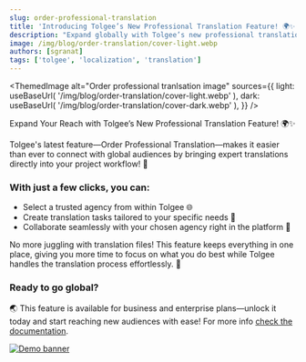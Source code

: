 ```yaml
---
slug: order-professional-translation
title: 'Introducing Tolgee’s New Professional Translation Feature! 🌍✨'
description: "Expand globally with Tolgee’s new professional translation feature—easily order, manage, and collaborate with agencies in one platform!"
image: /img/blog/order-translation/cover-light.webp
authors: [sgranat]
tags: ['tolgee', 'localization', 'translation']
---
```



<ThemedImage
  alt="Order professional tranlsation image"
  sources={{
    light: useBaseUrl(
      '/img/blog/order-translation/cover-light.webp'
    ),
    dark: useBaseUrl(
      '/img/blog/order-translation/cover-dark.webp'
    ),
  }}
/>


Expand Your Reach with Tolgee’s New Professional Translation Feature! 🌍✨


Tolgee's latest feature—Order Professional Translation—makes it easier than ever to connect with global audiences by bringing expert translations directly into your project workflow! 🚀

<!-- truncate-->

### With just a few clicks, you can:

 - Select a trusted agency from within Tolgee 🌐
 - Create translation tasks tailored to your specific needs 🎯
 - Collaborate seamlessly with your chosen agency right in the platform 🤝

No more juggling with translation files! This feature keeps everything in one place, giving you more time to focus on what you do best while Tolgee handles the translation process effortlessly. 🌟

### Ready to go global?

🌏 This feature is available for business and enterprise plans—unlock it today and start reaching new audiences with ease! For more info [check the documentation](/platform/projects_and_organizations/order_translation).

[![Demo banner](/img/blog/blog-banners/banner-demo.webp)](https://calendly.com/tolgee/30min)
